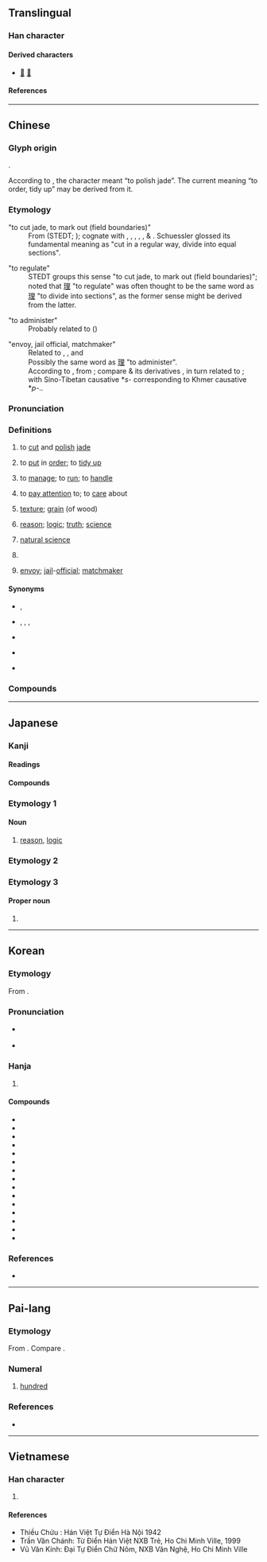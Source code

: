 {{character info}}
{{character info|0xf9e4}}
==Translingual==
<!--{{stroke order|type=animate}}-->
{{Han stroke|Hong Kong<br>[[File:理-order.gif]]}}
{{Han stroke|Japan<br>[[File:理 - U+07406 (Kaisho) - KanjiVG stroke order.svg]] [[File:理 - U+07406 (KaishoVtLst) - KanjiVG stroke order.svg]]}}

===Han character===
{{Han char|rn=96|rad=玉|as=07|sn=11|four=16114|canj=MGWG|ids=⿰王里}}

====Derived characters====
* [[𨤰]] [[𨤻]]

====References====
{{Han ref|kx=0733.040|dkj=21014|dj=1145.010|hdz=21115.130|uh=7406|ud=29702|bh=B27A|bd=45690}}
{{Han ref|uh=F9E4}}

----

==Chinese==
{{zh-forms}}

===Glyph origin===
{{Han etym}}
{{Han compound|玉|里|c1=s|c2=p|t1=jade|ls=psc}}.

According to ''{{w|Shuowen Jiezi}}'', the character meant “to polish jade”. The current meaning “to order, tidy up” may be derived from it.

===Etymology===
;"to cut jade, to mark out (field boundaries)"
:From {{inh|zh|sit-pro|*b-rəj||draw, mark, boundary}} (STEDT; {{zh-ref|Schuessler, 2007}}); cognate with {{cog|apt|a-rí||boundary}}, {{cog|lus|ri||boundary, frontier, border}}, {{cog|duu|bri||to write}}, {{cog|mro|pri||to scratch}}, {{cog|bo|འབྲི||to write}}, {{cog|my|ရေး||to write}} & {{m|my|စာရေး||to write, clerk}}. Schuessler glossed its fundamental meaning as "cut in a regular way, divide into equal sections".

;"to regulate"
:STEDT groups this sense "to cut jade, to mark out (field boundaries)"; {{zh-ref|Schuessler (2007)}} noted that [[理]] "to regulate" was often thought to be the same word as [[理]] "to divide into sections", as the former sense might be derived from the latter.

;"to administer"
:Probably related to {{zh-l|釐|to regulate}} ({{zh-ref|Schuessler, 2007}})

;"envoy, jail official, matchmaker"
:Related to {{zh-l|吏|official}}, {{zh-l|史|scribe, historian}}, and {{zh-l|使|tr=shì|ambassador}}
:Possibly the same word as [[理]] "to administer".
:According to {{zh-ref|Schuessler (2007)}}, from {{der|zh|aav}}; compare {{cog|okz|re||to move, change position}} & its derivatives {{cog|okz|pre||to send, order, assign, appoint, delegate, use, employ, make}}, in turn related to {{m|okz|paṃre||to serve; service, duty; servant, delegate, representative, minister}}; with Sino-Tibetan causative *''s-'' corresponding to Khmer causative *''p-''..

===Pronunciation===
{{zh-pron
|m=lǐ
|m-s=
|c=lei5
|c-t=lei4
|g=
|h=pfs=lî;gd=li1
|j=
|mb=lǐ
|md=lī
|mn=ml,jj,tw:lí
|mn-t=li2
|w=3li
|x=
|mc=y
|oc=y
|cat=n,v
}}

===Definitions===
{{zh-hanzi}}

# {{lb|zh|obsolete}} to [[cut]] and [[polish]] [[jade]]
# to [[put]] in [[order]]; to [[tidy up]]
#: {{zh-x|整理|to tidy}}
#: {{zh-x|把 頭髮 理 一 理|}}
# to [[manage]]; to [[run]]; to [[handle]]
#: {{zh-x|理財|to manage money matters}}
# {{lb|zh|usually in negative}} to [[pay attention]] to; to [[care]] about
#: {{zh-x|他們 不 理 我。|They are '''ignoring''' me.}}
#: {{zh-x|佢 連 自己 個 仔 都 唔 理。|He doesn't '''care about''' even his own son.|C}}
# [[texture]]; [[grain]] (of wood)
#: {{zh-x|肌理|skin texture}}
# [[reason]]; [[logic]]; [[truth]]; [[science]]
#: {{zh-x|真理|truth}}
#: {{zh-x|講理|to be reasonable}}
# [[natural science]]
#: {{zh-x|理科|the sciences}}
#: {{zh-x|數理化|mathematics, physics and chemistry}}
# {{surname|zh}}
# {{lb|zh|obsolete}} [[envoy]]; [[jail]]-[[official]]; [[matchmaker]]

====Synonyms====
* {{sense|to put in order}} {{zh-l|料理}}, {{zh-l|張羅}}
* {{sense|to manage}} {{zh-l|管理}}, {{q|Classical Chinese}} {{zh-l|亂}}, {{zh-l|統治}}, {{zh-l|治理}}
* {{sense|to pay attention to}}
{{zh-syn-saurus|理睬}}
* {{sense|texture}} {{zh-l|紋路}}
* {{sense|inner essence}}
{{zh-syn-saurus|本性}}

===Compounds===
{{zh-der|理財|理睬|理茬兒|理當|理短|理髮|理該|理合|理化|理會|理家|理解|理科|理虧|理療|理路|理亂|理論|理氣|理屈|理屈詞窮|理事|理順|理所當然|理想|理性|理性認識|理學|理應|理由|理喻|理直氣壯|理智|一貫原理|不傷天理|不受理|不可理喻|不可理解|不告不理|不成道理|不明道理|不理|不理不睬|不理會|不盡道理|不移至理|不講情理|不講道理|不近情理|不達道理|事理|二項定理|井井有理|人事管理|人性管理|付諸不理|代理|代理人|代理商|代理戰爭|以理服人|企業管理|佐理|保健物理|修理|個中道理|倫理|倫理學|倫理道德|偏差理論|做道理|側理紙|傷天害理|入情入理|入理|內閣總理|公理|公開審理|共同代理|再作道理|冷處理|分理|分肌劈理|前理解|副理|劈理|助理|務實生理|勞工管理|協理|即事即理|原理|受理|司理|合情合理|合理|合理化|合理標|合理錯誤|同理|同理心|名理|告理|命理|品理|哲理|問理|喪天害理|因式定理|國務總理|地理|地理位置|地理先生|地理學|地理師|地理景觀|地理環境|地理腳色|地理鬼|大理|大理國|大理寺|大理石|大理縣|大理花|大理菊|大理院|大道理|天文地理|天理|天理不容|天理人情|天理報應|天理循環|天理教|天理昭彰|天理昭昭|天理昭然|天理良心|天理難容|奧理略|妙理|學理|安理會|定理|家庭管理|家庭護理|審理|對理|層理|工作倫理|常理|強詞奪理|影像處理|待理不理|得理|循理|微處理機|心安理得|心理|心理作用|心理健康|心理學|心理年齡|心理建設|心理戰|心理治療|心理測驗|心理療法|心理衛生|心理變態|心理醫生|忍心害理|怡情理性|性理學|悖理違情|情恕理遣|情理|情理難容|愛理不理|慢條斯理|扇形理論|打理|批次處理|按理|掌理|推情準理|推理|推理小說|推理電影|揆情度理|搭理|撥煩理劇|撥煩理難|擘肌分理|據理|據理力爭|據理而爭|攝理|支理|整理|數學原理|數理|文書管理|文書處理|文理|料理|日理萬機|明理|春化處理|昧理|書理|會文切理|有條有理|有理|有理函數|有理化|有理式|有理數|有理無情|朱理安曆|束杖理民|析理|查理定律|校園倫理|校理|核物理學|格物窮理|條理|條理不清|條理井然|條理分明|梳理|棄義背理|樂理|模糊理論|橫蠻無理|檔案管理|正理|民情物理|氣壯理直|汙水處理|沒做道理|沒天理的|沒理會|沒理會處|沒理論|沒道理|治理|法定代理|法理|法理學|流理臺|淨理|清理|清理門戶|湊理|滿理|漫條斯理|無因管理|無理|無理取鬧|無理式|無理數|無理根|照理|熱處理|燮理陰陽|物理|物理光學|物理學|物理性質|物理治療|物理診斷|物理變化|物理量|特別助理|犯法違理|玄理|玄關妙理|理七|理不勝辭|理不忘亂|理事會|理事長|理人|理出頭緒|理刑官|理則|理則學|理問|理固當然|理塞|理妝|理學家|理官|理容|理容院|理屈事窮|理工|理得辭順|理念|理性主義|理性時代|理想主義|理想化|理想國|理所不容|理所必然|理教|理數|理書|理治|理法|理牌|理由書|理番通事|理監事|理直|理窟|理紛解結|理結|理致|理藩院|理解力|理論假設|理論家|理論性|理識|理賠|理過其辭|理院鵲巢|理障|理髮匠|理髮師|理髮師傅|理髮店|理髮廳|理鬍子|理默|生理|生理學|生理年齡|生理時鐘|生理鹽水|申理|畢氏定理|疆理|疏理|病理|病理切片|病理學|病理解剖|盡情盡理|目標管理|直接推理|相應不理|真理|真理報|真理大學|督理|知情達理|研幾析理|社會心理|神理不容|科學管理|積理練識|究理|窮理|窮理盡性|競理|答理|節理|管理|管理員|管理權|管理科學|管理費|系統理論|紋理|純粹理性|結連理|統理|經理|綜理|綱理|緊張理論|緝理|總代理|總理|總理衙門|總經理|置之不理|署理|群眾心理|義理|肌理|肌理豐盈|背理法|脈理|腠理|膩理|臥理|臥理淮陽|自有道理|自理|至理|至理名言|藥理|處理|處理品|襄理|言之成理|言之有理|評理|詞窮理屈|詞窮理盡|詞窮理絕|說理|調理|調理室|論理|論理學|講理|講道理|護理|護理師|讀書明理|變態心理|豈有此理|貝理克|財務管理|資料處理|贊理|超心理學|辦理|辭巧理拙|辭達理舉|近情近理|近理|逆天悖理|逆天背理|逆天違理|逆理違天|通情達理|通理|通達事理|連理|連理枝|連理枝分|道理|達理|違天害理|違天悖理|醫理|閒理會|間接推理|非理就終|順情順理|順理|順理成章|騁強背理|骨牌理論|蠻不講理}}

{{zh-cat|Intermediate}}

----

==Japanese==

===Kanji===
{{ja-kanji|grade=2|rs=玉07}}

====Readings====
{{ja-readings
|goon=り
|kanon=り
|kun=すじ-, ことわり-, おさ-める
|nanori= みち, まろ, まさし, まこと, ひ, のり, に, とおる, ただし, さとる, おさむ, よし, あや
}}

====Compounds====
{{col3-u|ja
|{{ja-r|学%理|がく%り}}
|{{ja-r|楽%理|がく%り}}
|{{ja-r|管%理|かん%り}}
|{{ja-r|棋%理|き%り}}
|{{ja-r|義%理|ぎ%り}}
|{{ja-r|教%理|きょう%り}}
|{{ja-r|経%理|けい%り}}
|{{ja-r|原%理|げん%り}}
|{{ja-r|公%理|こう%り}}
|{{ja-r|合%理|ごう%り}}
|{{ja-r|合%理%主%義|ごう%り%しゅ%ぎ}}
|{{ja-r|合%理%的|ごう%り%てき}}
|{{ja-r|事%理|じ%り}}
|{{ja-r|受%理|じゅ%り}}
|{{ja-r|修%理|しゅう%り}}
|{{ja-r|処%理|しょ%り}}
|{{ja-r|条%理|じょう%り}}
|{{ja-r|審%理|しん%り}}
|{{ja-r|心%理|しん%り}}
|{{ja-r|心%理%学|しん%り%がく}}
|{{ja-r|真%理|しん%り}}
|{{ja-r|推%理|すい%り}}
|{{ja-r|性%理%学|せい%り%がく}}
|{{ja-r|整%理|せい%り}}
|{{ja-r|生%理|せい%り}}
|{{ja-r|摂%理|せつ%り}}
|{{ja-r|総%理|そう%り}}
|{{ja-r|代%理|だい%り}}
|{{ja-r|代%理%人|だい%り%にん}}
|{{ja-r|大%理%石|だい%り%せき}}
|{{ja-r|地%理|ち%り}}
|{{ja-r|地%理%学|ち%り%がく}}
|{{ja-r|調%理|ちょう%り}}
|{{ja-r|定%理|てい%り}}
|{{ja-r|哲%理|てつ%り}}
|{{ja-r|天%理|てん%り}}
|{{ja-r|道%理|どう%り}}
|{{ja-r|肌%理|き%り}}
|{{ja-r|非%合%理|ひ%ごう%り}}
|{{ja-r|不%合%理|ふ%ごう%り}}
|{{ja-r|物%理|ぶつ%り}}
|{{ja-r|物%理%学|ぶつ%り%がく}}
|{{ja-r|文%理|ぶん%り}}
|{{ja-r|弁%理|べん%り}}
|{{ja-r|無%理|む%り}}
|{{ja-r|無%理%数|む%り%すう}}
|{{ja-r|有%理%数|ゆう%り%すう}}
|{{ja-r|理%化|り%か}}
|{{ja-r|理%科|り%か}}
|{{ja-r|理%解|り%かい}}
|{{ja-r|理%外|り%がい}}
|{{ja-r|理%学|り%がく}}
|{{ja-r|理%学%博%士|り%がく%はく%し}}
|{{ja-r|理%学%療%法|り%がく%りょう%ほう}}
|{{ja-r|理%官|り%かん}}
|{{ja-r|理%気|り%き}}
|{{ja-r|理%義|り%ぎ}}
|{{ja-r|理%屈|り%くつ}}
|{{ja-r|理%窟|り%くつ}}
|{{ja-r|理%工|り%こう}}
|{{ja-r|理%債|り%せき}}
|{{ja-r|理%財|り%ざい}}
|{{ja-r|理%事|り%じ}}
|{{ja-r|理%実|り%じつ}}
|{{ja-r|理%数|り%すう}}
|{{ja-r|理%勢|り%せい}}
|{{ja-r|理%性|り%せい}}
|{{ja-r|理%想|り%そう}}
|{{ja-r|理%想%郷|り%そう%きょう}}
|{{ja-r|理%想%主%義|り%そう%しゅ%ぎ}}
|{{ja-r|理%知|り%ち}}
|{{ja-r|理%念|り%ねん}}
|{{ja-r|理%髪|り%はつ}}
|{{ja-r|理%蛮|り%ばん}}
|{{ja-r|理%非|り%ひ}}
|{{ja-r|理%不%尽|り%ふ%じん}}
|{{ja-r|理%法|り%ほう}}
|{{ja-r|理%由|り%ゆう}}
|{{ja-r|理%容|り%よう}}
|{{ja-r|理%乱|り%らん}}
|{{ja-r|理%路|り%ろ}}
|{{ja-r|理%論|り%ろん}}
|{{ja-r|料%理|りょう%り}}
|{{ja-r|倫%理|りん%り}}
|{{ja-r|論%理|ろん%り}}
}}

===Etymology 1===
{{ja-kanjitab|り|yomi=o}}

====Noun====
{{ja-noun|り}}

# [[reason]], [[logic]]

===Etymology 2===
{{ja-kanjitab|ことわり|yomi=k}}
{{ja-see|ことわり}}

===Etymology 3===
{{ja-kanjitab|おさむ|yomi=nanori}}

====Proper noun====
{{ja-pos|おさむ|proper}}

# {{given name|ja|male|sort=おさむ}}

{{cln|ja|words with multiple readings}}

----

==Korean==

===Etymology===
From {{der|ko|ltc|-}} {{ltc-l|理}}. {{hanja-hunmong|리〯|lǐ|雜語}}

===Pronunciation===
* {{q|initial position}} {{ko-hanja-pron|이|l=y}}
* {{q|non-initial position}} {{ko-hanja-pron|리}}

===Hanja===
{{ko-hanja-search}}
{{ko-hanja|다스리다|다스릴|리||이}}

# {{hanja form of|[[리]]/[[이]]|[[reason]]; [[logic]]}}

====Compounds====
{{der-top3|Compounds}}
* {{ko-l|관리|管理}}
* {{ko-l|처리|處理}}
* {{ko-l|논리|論理}}
* {{ko-l|도리|道理}}
* {{ko-l|무리|無理}}
* {{ko-l|물리|物理}}
* {{ko-l|심리|心理}}
* {{ko-l|요리|料理}}
* {{ko-l|이념|理念}}
* {{ko-l|이성|理性}}
* {{ko-l|이유|理由}}
* {{ko-l|정리|整理}}
* {{ko-l|지리|地理}}
* {{ko-l|진리|眞理}}
* {{ko-l|총리|總理}}
{{der-bottom}}

===References===
* {{R:hanjadoc|7367}}

----

==Pai-lang==

===Etymology===
From {{inh|tbq-plg|sit-pro|*b-r-gja}}. Compare {{cog|obr|ရျာ|tr=rya}}.

===Numeral===
{{head|tbq-plg|numeral|tr=*riəʔ}}

# [[hundred]]

===References===
* {{cite-journal|title=Songs of the Bailang: A New Transcription with Etymological Commentary|last=Hill|first=Nathan W.|year=2017|journal=Bulletin de l'École française d'Extrême-Orient|volume=103|pages=386—429|url=https://www.persee.fr/doc/befeo_0336-1519_2017_num_103_1_6257}}

----

==Vietnamese==

===Han character===
{{vi-readings|reading=lí, lẽ, nhẽ|rs=玉07}}

# {{rfdef|vi|sort=玉07}}

====References====
* Thiều Chửu : Hán Việt Tự Điển Hà Nội 1942
* Trần Văn Chánh: Từ Điển Hán Việt NXB Trẻ, Ho Chi Minh Ville, 1999
* Vũ Văn Kính: Đại Tự Điển Chữ Nôm, NXB Văn Nghệ, Ho Chi Minh Ville